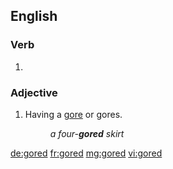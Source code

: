 ==English==

===Verb===
{{head|en|verb form}}

# {{en-past of|gore}}

===Adjective===
{{en-adj|-}}

# {{context|textiles|lang=en}} Having a [[gore]] or gores.
#: ''a four-'''gored''' skirt''

[[de:gored]]
[[fr:gored]]
[[mg:gored]]
[[vi:gored]]